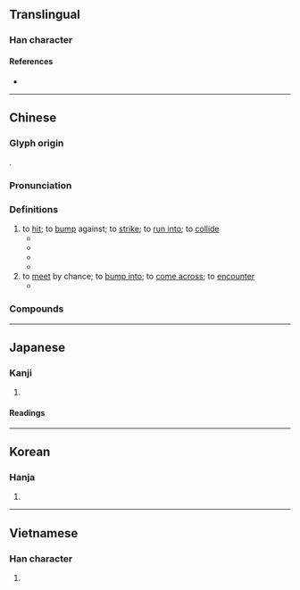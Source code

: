 {{character info/new}}
==Translingual==

===Han character===
{{Han char|rn=64|rad=手|as=12|sn=15|four=50014|canj=QYTG|ids=⿰扌童}}

====References====
* {{Han ref|kx=0455.010|dkj=12717|dj=0804.070|hdz=31961.090|uh=649E|ud=25758|bh=BCB2|bd=48306}}

----

==Chinese==
{{zh-forms|alt=搪-Min Nan:tn̄g,衝-Min Nan:chhēng}}

===Glyph origin===
{{Han etym}}
{{Han compound|手|童|ls=psc|c1=s|c2=p|alt1=扌}}.

===Pronunciation===
{{zh-pron
|m=zhuàng,chuáng,2nb=variant
|c=zong6,cong4
|c_note=cong4 - rare
|c-t=zong5
|h=pfs=chhong
|md=dâung
|mn=tōng/chōng/xm,qz,tw:tn̄g/zz:chhēng
|mn_note=tōng, chōng - literary; tn̄g/chhēng - vernacular
|mn-t=zuang6
|w=3zaan
|mc=y
|oc=y
|cat=v
}}

===Definitions===
{{zh-hanzi}}

# to [[hit]]; to [[bump]] against; to [[strike]]; to [[run into]]; to [[collide]]
#* {{zh-x|她 被 車 撞 了。|She was '''hit''' by a car.}}
#* {{zh-x|我 在 黑暗 中 撞 上 了 一 把 椅子。|In the dark, I '''bumped into''' a chair.}}
#* {{zh-x|瓶子 撞 到 了 牆 上。|The bottle '''smashed''' against a wall.}}
#* {{zh-x|佢 喺 公園 撞 穿 咗 個 頭。|He '''bumped''' and injured his head at the park.|C}}{{attention|yue|better translation?}}
# to [[meet]] by chance; to [[bump into]]; to [[come across]]; to [[encounter]]
#* {{zh-x|在 碰到 你 之前，我 剛剛 撞 上 他。|I just '''ran into''' him before I met you.}}

===Compounds===
{{zh-der|一衝一撞|一頭撞死|七跌八撞|亂撞|以莛撞鐘|冒撞|反撞力|帶球撞人|打胸廝撞|招搖撞騙|挺撞|推撞|撞傷|撞凌|撞喪|撞天婚|撞天屈|撞太歲|撞客|撞屍|撞席|撞府沖州|撞府穿州|撞心拳|撞擊|撞擾|撞族|撞木鐘|撞牆|撞牆期|撞球|撞破|撞碼頭|撞禍|撞籌|撞見|撞警鐘|撞跌|撞車|撞釘子|撞針|撞鐘太歲|撞門羊|撞陣衝軍|撞頭搕腦|撞騙|擦撞|東奔西撞|東挨西撞|東碰西撞|東穿西撞|東走西撞|橫行直撞|橫衝直撞|沖撞|白撞|白日撞|瞎撞|碰撞|磕磕撞撞|磕頭撞腦|羊撞籬笆|耐撞|胸廝撞|花式撞球|莽撞|莽莽撞撞|衝州撞府|衝撞|誤打誤撞|跌跌撞撞|追撞|遊營撞屍|頂撞}}

{{zh-cat|Elementary}}

----

==Japanese==

===Kanji===
{{ja-kanji|grade=|rs=手12}}

# {{rfdef|ja|sort=手12}}

====Readings====
{{ja-readings
|goon=どう
|kanon=とう
|kanyoon=しゅ
|kun=つ-く
}}

----

==Korean==

===Hanja===
{{ko-hanja|hangeul=당|eumhun=|rv=dang|mr=tang|y=tang}}

# {{rfdef|ko|sort=手12}}

----

==Vietnamese==

===Han character===
{{vi-hantu|[[chàng]], [[tràng]]|rs=手12}}

# {{rfdef|vi|sort=手12}}